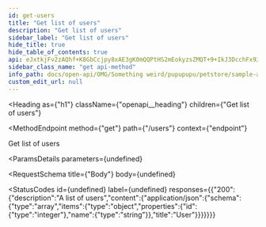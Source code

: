 ```yaml
---
id: get-users
title: "Get list of users"
description: "Get list of users"
sidebar_label: "Get list of users"
hide_title: true
hide_table_of_contents: true
api: eJxtkjFv2zAQhf+K8GbCcjpy8xAE3gK0mQQPtHS2mEokyzsZMQT+9+IkJ3DcchFx93h63yNniDszbIM3psw4GMRE2YmPYd/B4kyydgwycYqBiWFn/Nhu9dMRt9knlcNiVw2epYqnarqdaWMQCqJSl9Lg22Vy/c6qn8FtT6PTnVwTwcLl7K4w8EIj39Xj8Z1agUHK6k/86sJ3dxofhM6UUQyCG+muw5J9OKMUA/EyaEmhUJZlHiheSP7hGEn6eMtDXTjpYVF/tpnyRXe2mTHlARa9SGJb1y75DX24MQ20aeNYX55QDgY+nOJi8Gbn56Kodq97PNrZve6rU8xVR2MMLOvdwEB/uCqeNtvNVrFTZBndkuyawH9Zvo3/ykjoQ+o0OB900gIx3zgbTJ+Po48sWpjno2N6y0MpWv4zUb7CNgeDi8veHRWqORSDnlxHeQnmN10Vp20paYYXN0zLlT++C83nK++X518o5S9vNeXX
sidebar_class_name: "get api-method"
info_path: docs/open-api/OMG/Something weird/pupupupu/petstore/sample-api
custom_edit_url: null
---
```



<Heading
  as={"h1"}
  className={"openapi__heading"}
  children={"Get list of users"}
>
</Heading>

<MethodEndpoint
  method={"get"}
  path={"/users"}
  context={"endpoint"}
>
  
</MethodEndpoint>



Get list of users

<ParamsDetails
  parameters={undefined}
>
  
</ParamsDetails>

<RequestSchema
  title={"Body"}
  body={undefined}
>
  
</RequestSchema>

<StatusCodes
  id={undefined}
  label={undefined}
  responses={{"200":{"description":"A list of users","content":{"application/json":{"schema":{"type":"array","items":{"type":"object","properties":{"id":{"type":"integer"},"name":{"type":"string"}},"title":"User"}}}}}}}
>
  
</StatusCodes>


      
